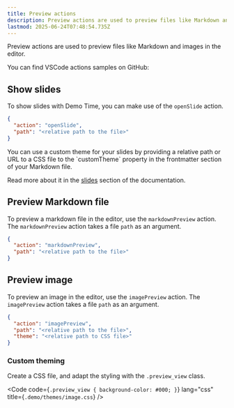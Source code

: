 ```yaml
---
title: Preview actions
description: Preview actions are used to preview files like Markdown and images in the editor.
lastmod: 2025-06-24T07:48:54.735Z
---
```




Preview actions are used to preview files like Markdown and images in the editor.

<Aside type="note" title='Samples'>
  You can find VSCode actions samples on GitHub: 
  <GitHubFileOpener filePath=".demo/9.preview.json" />
</Aside>

## Show slides

To show slides with Demo Time, you can make use of the `openSlide` action.

```json
{
  "action": "openSlide",
  "path": "<relative path to the file>"
}
```

<Aside type="tip">
  You can use a custom theme for your slides by providing a relative path or URL to a CSS file to the `customTheme` property in the frontmatter section of your Markdown file.
</Aside>

Read more about it in the [slides](/slides/) section of the documentation.

## Preview Markdown file

To preview a markdown file in the editor, use the `markdownPreview` action. The `markdownPreview` action takes a file `path` as an argument.

```json
{
  "action": "markdownPreview",
  "path": "<relative path to the file>"
}
```

## Preview image

To preview an image in the editor, use the `imagePreview` action. The `imagePreview` action takes a file `path` as an argument.

```json
{
  "action": "imagePreview",
  "path": "<relative path to the file>",
  "theme": "<relative path to CSS file>"
}
```

### Custom theming

Create a CSS file, and adapt the styling with the `.preview_view` class.

<Code code={`.preview_view {
     background-color: #000;
}`} 
  lang="css" 
  title={`.demo/themes/image.css`} />